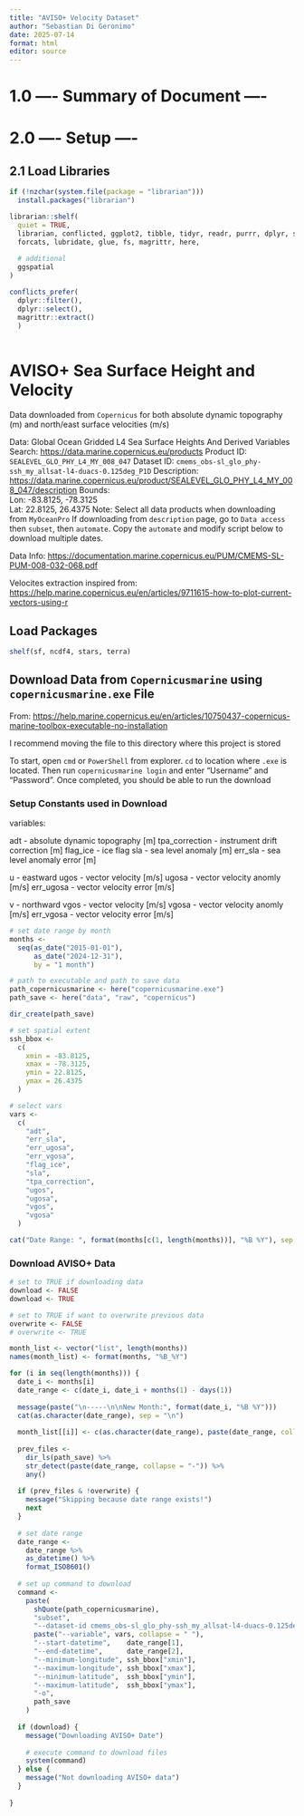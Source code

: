 ```yaml
---
title: "AVISO+ Velocity Dataset"
author: "Sebastian Di Geronimo"
date: 2025-07-14
format: html
editor: source
---
```


# 1.0 ---- Summary of Document ----



# 2.0 ---- Setup ----


## 2.1 Load Libraries

```r
if (!nzchar(system.file(package = "librarian"))) 
  install.packages("librarian")

librarian::shelf(
  quiet = TRUE,
  librarian, conflicted, ggplot2, tibble, tidyr, readr, purrr, dplyr, stringr,
  forcats, lubridate, glue, fs, magrittr, here,
  
  # additional
  ggspatial
)

conflicts_prefer(
  dplyr::filter(), 
  dplyr::select(),
  magrittr::extract()
  )
  

```


# AVISO+ Sea Surface Height and Velocity

Data downloaded from `Copernicus` for both absolute dynamic topography (m) and
north/east surface velocities (m/s)

Data:       Global Ocean Gridded L4 Sea Surface Heights And Derived Variables
Search:     <https://data.marine.copernicus.eu/products>
Product ID: `SEALEVEL_GLO_PHY_L4_MY_008_047`
Dataset ID: `cmems_obs-sl_glo_phy-ssh_my_allsat-l4-duacs-0.125deg_P1D`
Description: <https://data.marine.copernicus.eu/product/SEALEVEL_GLO_PHY_L4_MY_008_047/description>
Bounds:     
  Lon: -83.8125, -78.3125  
  Lat:  22.8125,  26.4375
Note: Select all data products when downloading from `MyOceanPro`
      If downloading from `description` page, go to `Data access` then `subset`, 
      then `automate`. Copy the `automate` and modify script below to download
      multiple dates.

Data Info:
<https://documentation.marine.copernicus.eu/PUM/CMEMS-SL-PUM-008-032-068.pdf>


Velocites extraction inspired from:
<https://help.marine.copernicus.eu/en/articles/9711615-how-to-plot-current-vectors-using-r>

## Load Packages
```r
shelf(sf, ncdf4, stars, terra)
```




## Download Data from `Copernicusmarine` using `copernicusmarine.exe` File

From: <https://help.marine.copernicus.eu/en/articles/10750437-copernicus-marine-toolbox-executable-no-installation>

I recommend moving the file to this directory where this project is stored

To start, open `cmd` or `PowerShell` from explorer. `cd` to location where `.exe`
is located. Then run `copernicusmarine login` and enter "Username" and
"Password". Once completed, you should be able to run the download


### Setup Constants used in Download

variables:

adt            - absolute dynamic topography [m]
tpa_correction - instrument drift correction [m]
flag_ice       - ice flag
sla            - sea level anomaly [m]
err_sla        - sea level anomaly error [m]

u - eastward
  ugos           - vector velocity [m/s]
  ugosa          - vector velocity anomly [m/s]
  err_ugosa      - vector velocity error [m/s]
  
v - northward
  vgos           - vector velocity [m/s]
  vgosa          - vector velocity anomly [m/s]
  err_vgosa      - vector velocity error [m/s]

```r
# set date range by month
months <-
  seq(as_date("2015-01-01"),
      as_date("2024-12-31"),
      by = "1 month")

# path to executable and path to save data
path_copernicusmarine <- here("copernicusmarine.exe")
path_save <- here("data", "raw", "copernicus")

dir_create(path_save)

# set spatial extent
ssh_bbox <-
  c(
    xmin = -83.8125,
    xmax = -78.3125,
    ymin = 22.8125,
    ymax = 26.4375
  )

# select vars
vars <-
  c(
    "adt",
    "err_sla",
    "err_ugosa",
    "err_vgosa",
    "flag_ice",
    "sla",
    "tpa_correction",
    "ugos",
    "ugosa",
    "vgos",
    "vgosa"
  )

cat("Date Range: ", format(months[c(1, length(months))], "%B %Y"), sep = "\n- ")
```

### Download AVISO+ Data

```r
# set to TRUE if downloading data
download <- FALSE
download <- TRUE

# set to TRUE if want to overwrite previous data
overwrite <- FALSE
# overwrite <- TRUE

month_list <- vector("list", length(months))
names(month_list) <- format(months, "%B_%Y")

for (i in seq(length(months))) {
  date_i <- months[i]
  date_range <- c(date_i, date_i + months(1) - days(1))
  
  message(paste("\n-----\n\nNew Month:", format(date_i, "%B %Y")))
  cat(as.character(date_range), sep = "\n")
  
  month_list[[i]] <- c(as.character(date_range), paste(date_range, collapse = "-"))
  
  prev_files <- 
    dir_ls(path_save) %>% 
    str_detect(paste(date_range, collapse = "-")) %>% 
    any()
  
  if (prev_files & !overwrite) {
    message("Skipping because date range exists!")
    next
  }
  
  # set date range
  date_range <-
    date_range %>%
    as_datetime() %>%
    format_ISO8601()
  
  # set up command to download
  command <-
    paste(
      shQuote(path_copernicusmarine),
      "subset",
      "--dataset-id cmems_obs-sl_glo_phy-ssh_my_allsat-l4-duacs-0.125deg_P1D",
      paste("--variable", vars, collapse = " "),
      "--start-datetime",    date_range[1],
      "--end-datetime",      date_range[2],
      "--minimum-longitude", ssh_bbox["xmin"],
      "--maximum-longitude", ssh_bbox["xmax"],
      "--minimum-latitude",  ssh_bbox["ymin"],
      "--maximum-latitude",  ssh_bbox["ymax"],
      "-o",
      path_save
    )
  
  if (download) {
    message("Downloading AVISO+ Date")
    
    # execute command to download files
    system(command)
  } else {
    message("Not downloading AVISO+ data")
  }
  
}

```




